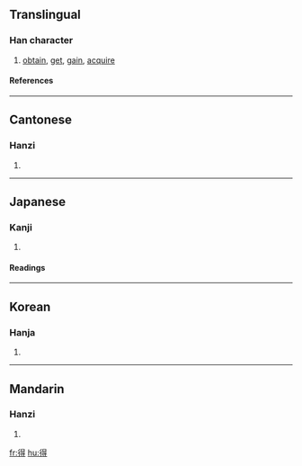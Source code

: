 ==Translingual==
===Han character===
{{Han char|rn=60|rad=彳|as=08|sn=11|four=2624<sub>1</sub>|canj=竹人日一戈 (HOAMI)}}
# [[obtain]], [[get]], [[gain]], [[acquire]]
====References====
{{Han ref|kx=0367.310|dkj=10137|dj=0691.160|hdz=20828.030|uh=5F97|ud=24471|bh=B16F|bd=45423}}
----
==Cantonese==
===Hanzi===
{{yue-hanzi|jyut=|y=dak1}}
# {{defn|Cantonese}}
----
==Japanese==
===Kanji===
{{ja-kanji|grade=|rs=彳08}}
# {{defn|Japanese}} 
====Readings====
{{ja-readings|on=[[とく]] (''toku'')|kun=[[える]] (''eru''), [[うる]] (''uru'')}}
----
==Korean==
===Hanja===
{{ko-hanja|hangeul=득|eumhun=|rv=deuk|mr=tŭk|y=tuk}}
# {{defn|Korean}}
----
==Mandarin==
===Hanzi===
{{cmn-hanzi|pin=[[dé]] (de2), [[de]] (de5), [[děi]] (dei3)|wg=te<sup>2</sup>, te<sup>5</sup>, tei<sup>3</sup>}}
# {{defn|Mandarin}}

[[fr:得]]
[[hu:得]]